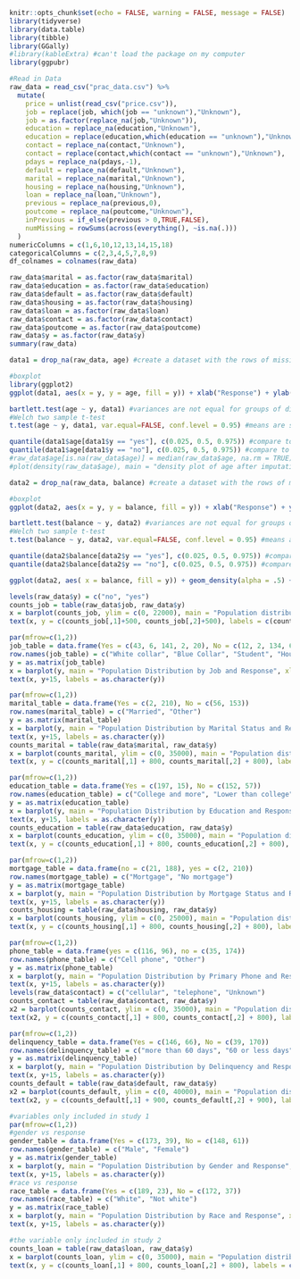 


```r
knitr::opts_chunk$set(echo = FALSE, warning = FALSE, message = FALSE)
library(tidyverse)
library(data.table)
library(tibble)
library(GGally)
#library(kableExtra) #can't load the package on my computer
library(ggpubr)

#Read in Data
raw_data = read_csv("prac_data.csv") %>%
  mutate(
    price = unlist(read_csv("price.csv")),
    job = replace(job, which(job == "unknown"),"Unknown"),
    job = as.factor(replace_na(job,"Unknown")),
    education = replace_na(education,"Unknown"),
    education = replace(education,which(education == "unknown"),"Unknown"),
    contact = replace_na(contact,"Unknown"),
    contact = replace(contact,which(contact == "unknown"),"Unknown"),
    pdays = replace_na(pdays,-1),
    default = replace_na(default,"Unknown"),
    marital = replace_na(marital,"Unknown"),
    housing = replace_na(housing,"Unknown"),
    loan = replace_na(loan,"Unknown"),
    previous = replace_na(previous,0),
    poutcome = replace_na(poutcome,"Unknown"),
    inPrevious = if_else(previous > 0,TRUE,FALSE),
    numMissing = rowSums(across(everything(), ~is.na(.)))
  )
numericColumns = c(1,6,10,12,13,14,15,18)
categoricalColumns = c(2,3,4,5,7,8,9)
df_colnames = colnames(raw_data)
```

```r
raw_data$marital = as.factor(raw_data$marital)
raw_data$education = as.factor(raw_data$education)
raw_data$default = as.factor(raw_data$default)
raw_data$housing = as.factor(raw_data$housing)
raw_data$loan = as.factor(raw_data$loan)
raw_data$contact = as.factor(raw_data$contact)
raw_data$poutcome = as.factor(raw_data$poutcome)
raw_data$y = as.factor(raw_data$y)
summary(raw_data)
```

```r
data1 = drop_na(raw_data, age) #create a dataset with the rows of missing value for age removed

#boxplot
library(ggplot2)
ggplot(data1, aes(x = y, y = age, fill = y)) + xlab("Response") + ylab("Age") + geom_boxplot()

bartlett.test(age ~ y, data1) #variances are not equal for groups of different responses
#Welch two sample t-test
t.test(age ~ y, data1, var.equal=FALSE, conf.level = 0.95) #means are significantly different

quantile(data1$age[data1$y == "yes"], c(0.025, 0.5, 0.975)) #compare to 25.5, close to the lower limit
quantile(data1$age[data1$y == "no"], c(0.025, 0.5, 0.975)) #compare to 37.5, close to the median
#raw_data$age[is.na(raw_data$age)] = median(raw_data$age, na.rm = TRUE)
#plot(density(raw_data$age), main = "density plot of age after imputation", xlab = "age")
```


```r
data2 = drop_na(raw_data, balance) #create a dataset with the rows of missing value for age removed

#boxplot
ggplot(data2, aes(x = y, y = balance, fill = y)) + xlab("Response") + ylab("Non-mortgage loan balance") + geom_boxplot()

bartlett.test(balance ~ y, data2) #variances are not equal for groups of different responses
#Welch two sample t-test
t.test(balance ~ y, data2, var.equal=FALSE, conf.level = 0.95) #means are significantly different

quantile(data2$balance[data2$y == "yes"], c(0.025, 0.5, 0.975)) #compare to 23,879, which is larger than the upper limit
quantile(data2$balance[data2$y == "no"], c(0.025, 0.5, 0.975)) #compare to 1,250, within the range

ggplot(data2, aes( x = balance, fill = y)) + geom_density(alpha = .5) + xlim(0,10000)


```



```r
levels(raw_data$y) = c("no", "yes")
counts_job = table(raw_data$job, raw_data$y)
x = barplot(counts_job, ylim = c(0, 22000), main = "Population distribution by Job status and Response", xlab = "Response", col = rainbow(12), legend.text = TRUE, args.legend = list(x = "top", ncol = 3, bty = "n"), beside = TRUE)
text(x, y = c(counts_job[,1]+500, counts_job[,2]+500), labels = c(counts_job[,1], counts_job[,2]), cex = 0.6)
```


```r
par(mfrow=c(1,2))
job_table = data.frame(Yes = c(43, 6, 141, 2, 20), No = c(12, 2, 134, 61, 0))
row.names(job_table) = c("White collar", "Blue Collar", "Student", "House", "Unemployed/Unknown")
y = as.matrix(job_table)
x = barplot(y, main = "Population Distribution by Job and Response", xlab = "Response", ylim = c(0, 420), col = c("white", "blue", "yellow", "green", "red"), legend.text = TRUE, args.legend = list(x = ncol(job_table) + 17, y = 430, bty = "n"), beside = TRUE)
text(x, y+15, labels = as.character(y))
```





```r
par(mfrow=c(1,2))
marital_table = data.frame(Yes = c(2, 210), No = c(56, 153))
row.names(marital_table) = c("Married", "Other")
y = as.matrix(marital_table)
x = barplot(y, main = "Population Distribution by Marital Status and Response", xlab = "Response", ylim = c(0, 420), col = c("green", "yellow"), legend.text = TRUE, args.legend = list(x = ncol(marital_table)+3, bty = "n"), beside = TRUE)
text(x, y+15, labels = as.character(y))
counts_marital = table(raw_data$marital, raw_data$y)
x = barplot(counts_marital, ylim = c(0, 35000), main = "Population distribution by Marital status and Response", xlab = "Response", col = rainbow(4), legend.text = TRUE, args.legend = list(x = 12, bty = "n"), beside = TRUE)
text(x, y = c(counts_marital[,1] + 800, counts_marital[,2] + 800), labels = c(counts_marital[,1], counts_marital[,2]), cex = 0.8)
```


```r
par(mfrow=c(1,2))
education_table = data.frame(Yes = c(197, 15), No = c(152, 57))
row.names(education_table) = c("College and more", "Lower than college")
y = as.matrix(education_table)
x = barplot(y, main = "Population Distribution by Education and Response", xlab = "Response", ylim = c(0, 380), col = c("blue", "yellow" ), legend.text = TRUE, args.legend = list(x = ncol(education_table) + 6, bty = "n"), beside = TRUE)
text(x, y+15, labels = as.character(y))
counts_education = table(raw_data$education, raw_data$y)
x = barplot(counts_education, ylim = c(0, 35000), main = "Population distribution by Education and Response", xlab = "Response", col = rainbow(4), legend.text = TRUE, args.legend = list(x = 12, bty = "n"), beside = TRUE)
text(x, y = c(counts_education[,1] + 800, counts_education[,2] + 800), labels = c(counts_education[,1], counts_education[,2]), cex = 0.5)
```


```r
par(mfrow=c(1,2))
mortgage_table = data.frame(no = c(21, 188), yes = c(2, 210))
row.names(mortgage_table) = c("Mortgage", "No mortgage")
y = as.matrix(mortgage_table)
x = barplot(y, main = "Population Distribution by Mortgage Status and Response", xlab = "Response", ylim = c(0, 450), col = c("blue", "yellow"), legend.text = TRUE, args.legend = list(x = ncol(mortgage_table) + 4, bty = "n"), beside = TRUE)
text(x, y+15, labels = as.character(y))
counts_housing = table(raw_data$housing, raw_data$y)
x = barplot(counts_housing, ylim = c(0, 25000), main = "Population distribution by Mortgage status and Response", xlab = "Response", col = rainbow(3), legend.text = TRUE, args.legend = list(x = nrow(counts_housing)+8, bty = "n"), beside = TRUE)
text(x, y = c(counts_housing[,1] + 800, counts_housing[,2] + 800), labels = c(counts_housing[,1], counts_housing[,2]), cex = 0.8)
```


```r
par(mfrow=c(1,2))
phone_table = data.frame(yes = c(116, 96), no = c(35, 174))
row.names(phone_table) = c("Cell phone", "Other")
y = as.matrix(phone_table)
x = barplot(y, main = "Population Distribution by Primary Phone and Response", xlab = "Response", ylim = c(0, 450), col = c("red", "yellow"), legend.text = TRUE, args.legend = list(x = ncol(phone_table) +4, bty = "n"), beside = TRUE)
text(x, y+15, labels = as.character(y))
levels(raw_data$contact) = c("cellular", "telephone", "Unknown")
counts_contact = table(raw_data$contact, raw_data$y)
x2 = barplot(counts_contact, ylim = c(0, 35000), main = "Population distribution by Primary Phone and Response", xlab = "Response", col = rainbow(3), legend.text = TRUE, args.legend = list(x = "topright", bty = "n"), beside = TRUE)
text(x2, y = c(counts_contact[,1] + 800, counts_contact[,2] + 800), labels = c(counts_contact[,1], counts_contact[,2]), cex = 0.6)
```

```r
par(mfrow=c(1,2))
delinquency_table = data.frame(Yes = c(146, 66), No = c(39, 170))
row.names(delinquency_table) = c("more than 60 days", "60 or less days")
y = as.matrix(delinquency_table)
x = barplot(y, main = "Population Distribution by Delinquency and Response", xlab = "Response", ylim = c(0, 450), col = c("blue", "yellow"), legend.text = TRUE, args.legend = list(x = ncol(delinquency_table) + 6, bty = "n"), beside = TRUE)
text(x, y+15, labels = as.character(y))
counts_default = table(raw_data$default, raw_data$y)
x2 = barplot(counts_default, ylim = c(0, 40000), main = "Population distribution by Status of Credit in Default and Response", xlab = "Response", col = rainbow(3), legend.text = TRUE, args.legend = list(x = "topright", bty = "n"), beside = TRUE)
text(x2, y = c(counts_default[,1] + 900, counts_default[,2] + 900), labels = c(counts_default[,1], counts_default[,2]), cex = 0.6)
```



```r
#variables only included in study 1
par(mfrow=c(1,2))
#gender vs response
gender_table = data.frame(Yes = c(173, 39), No = c(148, 61))
row.names(gender_table) = c("Male", "Female")
y = as.matrix(gender_table)
x = barplot(y, main = "Population Distribution by Gender and Response", xlab = "Response", ylim = c(0, 350), col = c("blue", "yellow"), legend.text = TRUE, args.legend = list(x = ncol(gender_table) + 2.5, bty = "n"), beside = TRUE)
text(x, y+15, labels = as.character(y))
#race vs response
race_table = data.frame(Yes = c(189, 23), No = c(172, 37))
row.names(race_table) = c("White", "Not white")
y = as.matrix(race_table)
x = barplot(y, main = "Population Distribution by Race and Response", xlab = "Response", ylim = c(0, 400), col = c("blue", "yellow"), legend.text = TRUE, args.legend = list(x = ncol(race_table) + 3, bty = "n"), beside = TRUE)
text(x, y+15, labels = as.character(y))
```


```r
#the variable only included in study 2
counts_loan = table(raw_data$loan, raw_data$y)
x = barplot(counts_loan, ylim = c(0, 35000), main = "Population distribution by Status of Personal Loan and Response", xlab = "Response", col = rainbow(3), legend.text = TRUE, args.legend = list(x = "topright", bty = "n"), beside = TRUE)
text(x, y = c(counts_loan[,1] + 800, counts_loan[,2] + 800), labels = c(counts_loan[,1], counts_loan[,2]), cex = 0.8)
```








